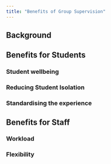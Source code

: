 ```yaml
---
title: "Benefits of Group Supervision"
---
```


## Background

## Benefits for Students

### Student wellbeing

### Reducing Student Isolation

### Standardising the experience


## Benefits for Staff


### Workload

### Flexibility 

 
